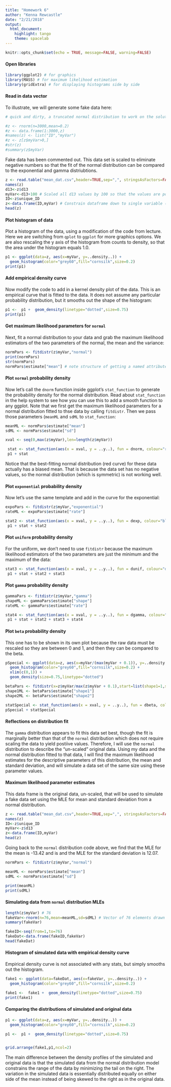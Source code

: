 ```yaml
---
title: "Homework 6"
author: "Kenna Rewcastle"
date: "2/21/2018"
output: 
  html_document: 
    highlight: tango
    theme: spacelab
---
```


```r
knitr::opts_chunk$set(echo = TRUE, message=FALSE, warning=FALSE)
```

#### Open libraries

```r
library(ggplot2) # for graphics
library(MASS) # for maximum likelihood estimation
library(gridExtra) # for displaying histograms side by side
```

#### Read in data vector

To illustrate, we will generate some fake data here:

```r
# quick and dirty, a truncated normal distribution to work on the solution set

#z <- rnorm(n=3000,mean=0.2)
#z <- data.frame(1:3000,z)
#names(z) <- list("ID","myVar")
#z <- z[z$myVar>0,]
#str(z)
#summary(z$myVar)
```

Fake data has been commented out. This data set is scaled to eliminate negative numbers so that the fit of the normal distribution can be compared to the exponential and gamma distriubtions. 

```r
z <- read.table("mean_dat.csv",header=TRUE,sep=",", stringsAsFactors=FALSE)
names(z)
d13<-z$d13
myVar<-d13+100 # Scaled all d13 values by 100 so that the values are positive, necessary for exponential and gamma distributions
ID<-z$unique_ID
z<-data.frame(ID,myVar) # Constrain dataframe down to single variable (scaled delta13) and an integer ID
head(z)
```

#### Plot histogram of data

Plot a histogram of the data, using a modification of the code from lecture. Here we are switching from `qplot` to `ggplot` for more graphics options. We are also rescaling the y axis of the histogram from counts to density, so that the area under the histogram equals 1.0.

```r
p1 <- ggplot(data=z, aes(x=myVar, y=..density..)) +
  geom_histogram(color="grey60",fill="cornsilk",size=0.2) 
print(p1)
```

#### Add empirical density curve

Now modify the code to add in a kernel density plot of the data. This is an empirical curve that is fitted to the data. It does not assume any particular probability distribution, but it smooths out the shape of the histogram:

```r
p1 <-  p1 +  geom_density(linetype="dotted",size=0.75)
print(p1)
```

#### Get maximum likelihood parameters for `normal`

Next, fit a normal distribution to your data and grab the maximum likelihood estimators of the two parameters of the normal, the mean and the variance:

```r
normPars <- fitdistr(z$myVar,"normal")
print(normPars)
str(normPars)
normPars$estimate["mean"] # note structure of getting a named attribute

```
#### Plot `normal` probability density

Now let's call the `dnorm` function inside ggplot's `stat_function` to generate the probability density for the normal distribution. Read about `stat_function` in the help system to see how you can use this to add a smooth function to any ggplot. Note that we first get the maximum likelihood parameters for a normal distribution fitted to thse data by calling `fitdistr`. Then we pass those parameters (`meanML` and `sdML` to `stat_function`:

```r

meanML <- normPars$estimate["mean"]
sdML <- normPars$estimate["sd"]

xval <- seq(0,max(z$myVar),len=length(z$myVar))

 stat <- stat_function(aes(x = xval, y = ..y..), fun = dnorm, colour="red", n = length(z$myVar), args = list(mean = meanML, sd = sdML))
 p1 + stat
```

Notice that the best-fitting normal distribution (red curve) for these data actually has a biased mean. That is because the data set has no negative values, so the normal distribution (which is symmetric) is not working well.

#### Plot `exponential` probability density

Now let's use the same template and add in the curve for the exponential:

```r
expoPars <- fitdistr(z$myVar,"exponential")
rateML <- expoPars$estimate["rate"]

stat2 <- stat_function(aes(x = xval, y = ..y..), fun = dexp, colour="blue", n = length(z$myVar), args = list(rate=rateML))
 p1 + stat + stat2
```

#### Plot `uniform` probability density

For the uniform, we don't need to use `fitdistr` because the maximum likelihood estimators of the two parameters are just the minimum and the maximum of the data:

```r
stat3 <- stat_function(aes(x = xval, y = ..y..), fun = dunif, colour="darkgreen", n = length(z$myVar), args = list(min=min(z$myVar), max=max(z$myVar)))
 p1 + stat + stat2 + stat3
```


#### Plot `gamma` probability density


```r
gammaPars <- fitdistr(z$myVar,"gamma")
shapeML <- gammaPars$estimate["shape"]
rateML <- gammaPars$estimate["rate"]

stat4 <- stat_function(aes(x = xval, y = ..y..), fun = dgamma, colour="brown", n = length(z$myVar), args = list(shape=shapeML, rate=rateML))
 p1 + stat + stat2 + stat3 + stat4
```


#### Plot `beta` probability density
This one has to be shown in its own plot because the raw data must be rescaled so they are between 0 and 1, and then they can be compared to the beta.

```r

pSpecial <- ggplot(data=z, aes(x=myVar/(max(myVar + 0.1)), y=..density..)) +
  geom_histogram(color="grey60",fill="cornsilk",size=0.2) + 
  xlim(c(0,1)) +
  geom_density(size=0.75,linetype="dotted")

betaPars <- fitdistr(x=z$myVar/max(z$myVar + 0.1),start=list(shape1=1,shape2=2),"beta")
shape1ML <- betaPars$estimate["shape1"]
shape2ML <- betaPars$estimate["shape2"]

statSpecial <- stat_function(aes(x = xval, y = ..y..), fun = dbeta, colour="orchid", n = length(z$myVar), args = list(shape1=shape1ML,shape2=shape2ML))
pSpecial + statSpecial
```


#### Reflections on distribution fit

The `gamma` distribution appears to fit this data set best, though the fit is marginally better than that of the `normal` distribution which does not require scaling the data to yield postiive values. Therefore, I will use the `normal` distribution to describe the "un-scaled" original data. Using my data and the normal distribution fitted to that data, I will find the maximum likelihood estimates for the descriptive parameters of this distribution, the mean and standard deviation, and will simulate a data set of the same size using these parameter values.

#### Maximum likelihood parameter estimates

This data frame is the original data, un-scaled, that will be used to simulate a fake data set using the MLE for mean and standard deviation from a normal distribution.

```r
z <- read.table("mean_dat.csv",header=TRUE,sep=",", stringsAsFactors=FALSE)
names(z)
ID<-z$unique_ID
myVar<-z$d13
z<-data.frame(ID,myVar)
head(z)
```

Going back to the `normal` distribution code above, we find that the MLE for the mean is -13.42 and is and the MLE for the standard deviation is 12.07. 

```r
normPars <- fitdistr(z$myVar,"normal")

meanML <- normPars$estimate["mean"]
sdML <- normPars$estimate["sd"]

print(meanML)
print(sdML)
```

#### Simulating data from `normal` distribution MLEs

```r
length(z$myVar) # 76
fakeVar<-rnorm(n=76,mean=meanML,sd=sdML) # Vector of 76 elements drawn from normal distribution with the same mean and sd parameter values as above.
summary(fakeVar)

fakeID<-seq(from=1,to=76)
fakeDat<-data.frame(fakeID,fakeVar)
head(fakeDat)
```

#### Histogram of simulated data with empirical density curve

Empirical density curve is not associated with any stats, but simply smooths out the histogram.

```r
fake1 <- ggplot(data=fakeDat, aes(x=fakeVar, y=..density..)) +
  geom_histogram(color="grey60",fill="cornsilk",size=0.2) 

fake1 <-  fake1 +  geom_density(linetype="dotted",size=0.75)
print(fake1)
```

#### Comparing the distributions of simulated and original data

```r
p1 <- ggplot(data=z, aes(x=myVar, y=..density..)) +
  geom_histogram(color="grey60",fill="cornsilk",size=0.2) 

p1 <-  p1 +  geom_density(linetype="dotted",size=0.75)


grid.arrange(fake1,p1,ncol=2)
```

The main difference between the density profiles of the simulated and original data is that the simulated data from the normal distribution model constrains the range of the data by minimizing the tail on the right. The variation in the simulated data is essentially distributed equally on either side of the mean instead of being skewed to the right as in the original data.

